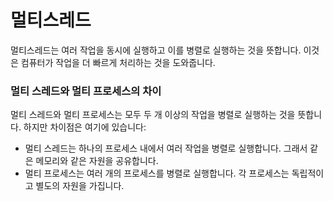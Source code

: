 
# 멀티스레드

 멀티스레드는 여러 작업을 동시에 실행하고 이를 병렬로 실행하는 것을 뜻합니다. 이것은 컴퓨터가 작업을 더 빠르게 처리하는 것을 도와줍니다.

### 멀티 스레드와 멀티 프로세스의 차이

멀티 스레드와 멀티 프로세스는 모두 두 개 이상의 작업을 병렬로 실행하는 것을 뜻합니다. 하지만 차이점은 여기에 있습니다:

- 멀티 스레드는 하나의 프로세스 내에서 여러 작업을 병렬로 실행합니다. 그래서 같은 메모리와 같은 자원을 공유합니다.
- 멀티 프로세스는 여러 개의 프로세스를 병렬로 실행합니다. 각 프로세스는 독립적이고 별도의 자원을 가집니다.